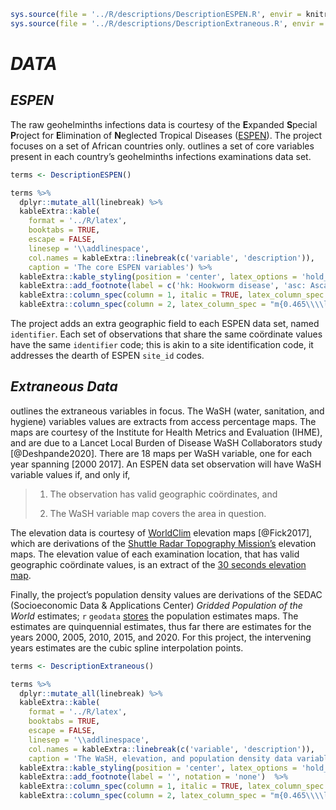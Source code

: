 
```r
sys.source(file = '../R/descriptions/DescriptionESPEN.R', envir = knitr::knit_global())
sys.source(file = '../R/descriptions/DescriptionExtraneous.R', envir = knitr::knit_global())
```

# *DATA* \label{chapter:data}


## *ESPEN*

The raw geohelminths infections data is courtesy of the **E**xpanded **S**pecial **P**roject for **E**limination of **N**eglected Tropical Diseases ([ESPEN](https://espen.afro.who.int)).  The project focuses on a set of African countries only.  \cref{tab:T0002} outlines a set of core variables present in each country's geohelminths infections examinations data set.

```r

terms <- DescriptionESPEN()

terms %>%
  dplyr::mutate_all(linebreak) %>%
  kableExtra::kable(
    format = '../R/latex',
    booktabs = TRUE,
    escape = FALSE,
    linesep = '\\addlinespace',
    col.names = kableExtra::linebreak(c('variable', 'description')),
    caption = 'The core ESPEN variables') %>%
  kableExtra::kable_styling(position = 'center', latex_options = 'hold_position', font_size = 7, full_width = FALSE) %>%
  kableExtra::add_footnote(label = c('hk: Hookworm disease', 'asc: Ascariasis', 'tt: Trichuriasis'), notation = 'number')  %>%
  kableExtra::column_spec(column = 1, italic = TRUE, latex_column_spec = "l") %>%
  kableExtra::column_spec(column = 2, latex_column_spec = "m{0.465\\\\linewidth}l", latex_valign = 'm')

```

The project adds an extra geographic field to each ESPEN data set, named `identifier`.  Each set of observations that share the same co&ouml;rdinate values have the same `identifier` code; this is akin to a site identification code, it addresses the dearth of ESPEN `site_id` codes.

\vspace{20pt}

## *Extraneous Data*

\cref{tab:T0003} outlines the extraneous variables in focus.  The WaSH (water, sanitation, and hygiene) variables values are extracts from access percentage maps.  The maps are courtesy of the Institute for Health Metrics and Evaluation (IHME), and are due to a Lancet Local Burden of Disease WaSH Collaborators study [@Deshpande2020].  There are $18$ maps per WaSH variable, one for each year spanning $[2000 \; 2017]$.  An ESPEN data set observation will have WaSH variable values if, and only if,

> 1. The observation has valid geographic co&ouml;rdinates, and
>
> 2. The WaSH variable map covers the area in question.

The elevation data is courtesy of [WorldClim](https://worldclim.org/data/worldclim21.html) elevation maps [@Fick2017], which are derivations of the [Shuttle Radar Topography Mission's](https://lpdaac.usgs.gov/products/srtmgl1v003/) elevation maps.  The elevation value of each examination location, that has valid geographic co&ouml;rdinate values, is an extract of the [$30$ seconds elevation map](https://biogeo.ucdavis.edu/data/worldclim/v2.1/base/wc2.1_30s_elev.zip).

Finally, the project's population density values are derivations of the SEDAC (Socioeconomic Data & Applications Center) *Gridded Population of the World* estimates; `r` `geodata` [stores](https://geodata.ucdavis.edu/geodata/pop/) the population estimates maps.   The estimates are quinquennial estimates, thus far there are estimates for the years $2000$, $2005$, $2010$, $2015$, and $2020$.  For this project, the intervening years estimates are the cubic spline interpolation points.


```r

terms <- DescriptionExtraneous()

terms %>%
  dplyr::mutate_all(linebreak) %>%
  kableExtra::kable(
    format = '../R/latex',
    booktabs = TRUE,
    escape = FALSE,
    linesep = '\\addlinespace',
    col.names = kableExtra::linebreak(c('variable', 'description')),
    caption = 'The WaSH, elevation, and population density data variables.') %>%
  kableExtra::kable_styling(position = 'center', latex_options = 'hold_position', font_size = 7, full_width = FALSE) %>%
  kableExtra::add_footnote(label = '', notation = 'none')  %>%
  kableExtra::column_spec(column = 1, italic = TRUE, latex_column_spec = "l") %>%
  kableExtra::column_spec(column = 2, latex_column_spec = "m{0.465\\\\linewidth}l", latex_valign = 'm')

```












